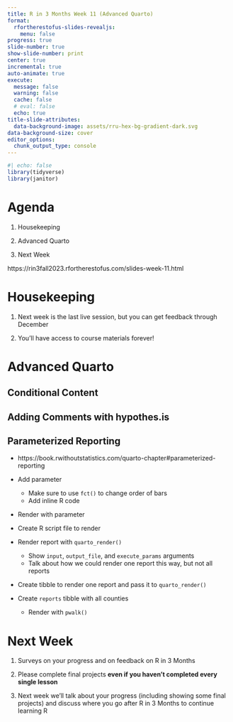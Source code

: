 ```yaml
---
title: R in 3 Months Week 11 (Advanced Quarto)
format:
  rfortherestofus-slides-revealjs:
    menu: false
progress: true
slide-number: true
show-slide-number: print
center: true
incremental: true
auto-animate: true
execute: 
  message: false
  warning: false
  cache: false
  # eval: false
  echo: true
title-slide-attributes:
  data-background-image: assets/rru-hex-bg-gradient-dark.svg
data-background-size: cover
editor_options: 
  chunk_output_type: console
---
```

  
```r
#| echo: false
library(tidyverse)
library(janitor)
```


# Agenda

1. Housekeeping

1. Advanced Quarto

1. Next Week

::: {.notes}
https://rin3fall2023.rfortherestofus.com/slides-week-11.html
:::
  
# Housekeeping
  
1. Next week is the last live session, but you can get feedback through December

1. You'll have access to course materials forever!

# Advanced Quarto {.inverse}

## Conditional Content {.inverse}

## Adding Comments with hypothes.is {.inverse}

## Parameterized Reporting {.inverse}

::: {.notes}
- https://book.rwithoutstatistics.com/quarto-chapter#parameterized-reporting

- Add parameter
  - Make sure to use `fct()` to change order of bars
  - Add inline R code
- Render with parameter
- Create R script file to render
- Render report with `quarto_render()`
  - Show `input`, `output_file`, and `execute_params` arguments
  - Talk about how we could render one report this way, but not all reports
- Create tibble to render one report and pass it to `quarto_render()`
- Create `reports` tibble with all counties
  - Render with `pwalk()`
:::
  
# Next Week

1. Surveys on your progress and on feedback on R in 3 Months
  
1. Please complete final projects **even if you haven't completed every single lesson**

1. Next week we'll talk about your progress (including showing some final projects) and discuss where you go after R in 3 Months to continue learning R


